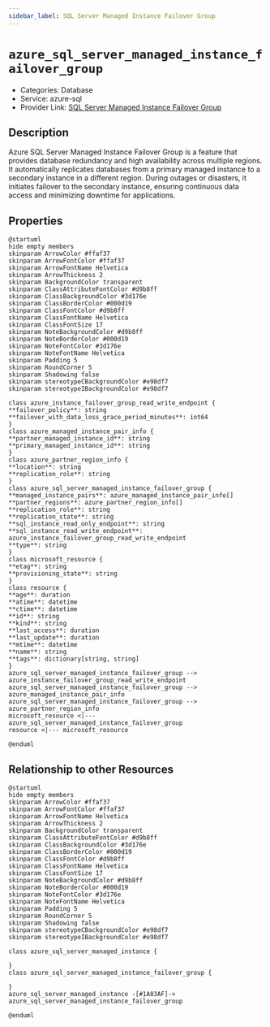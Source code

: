 ```yaml
---
sidebar_label: SQL Server Managed Instance Failover Group
---
```


# `azure_sql_server_managed_instance_failover_group`

- Categories: Database
- Service: azure-sql
- Provider Link: [SQL Server Managed Instance Failover Group](https://learn.microsoft.com/en-us/azure/azure-sql/managed-instance/auto-failover-group-overview)

## Description

Azure SQL Server Managed Instance Failover Group is a feature that provides database redundancy and high availability across multiple regions. It automatically replicates databases from a primary managed instance to a secondary instance in a different region. During outages or disasters, it initiates failover to the secondary instance, ensuring continuous data access and minimizing downtime for applications.

## Properties

<ZoomPanPinch>

```kroki imgType="plantuml" imgAlt="Diagram of SQL Server Managed Instance Failover Group data model"
@startuml
hide empty members
skinparam ArrowColor #ffaf37
skinparam ArrowFontColor #ffaf37
skinparam ArrowFontName Helvetica
skinparam ArrowThickness 2
skinparam BackgroundColor transparent
skinparam ClassAttributeFontColor #d9b8ff
skinparam ClassBackgroundColor #3d176e
skinparam ClassBorderColor #000d19
skinparam ClassFontColor #d9b8ff
skinparam ClassFontName Helvetica
skinparam ClassFontSize 17
skinparam NoteBackgroundColor #d9b8ff
skinparam NoteBorderColor #000d19
skinparam NoteFontColor #3d176e
skinparam NoteFontName Helvetica
skinparam Padding 5
skinparam RoundCorner 5
skinparam Shadowing false
skinparam stereotypeCBackgroundColor #e98df7
skinparam stereotypeIBackgroundColor #e98df7

class azure_instance_failover_group_read_write_endpoint {
**failover_policy**: string
**failover_with_data_loss_grace_period_minutes**: int64
}
class azure_managed_instance_pair_info {
**partner_managed_instance_id**: string
**primary_managed_instance_id**: string
}
class azure_partner_region_info {
**location**: string
**replication_role**: string
}
class azure_sql_server_managed_instance_failover_group {
**managed_instance_pairs**: azure_managed_instance_pair_info[]
**partner_regions**: azure_partner_region_info[]
**replication_role**: string
**replication_state**: string
**sql_instance_read_only_endpoint**: string
**sql_instance_read_write_endpoint**: azure_instance_failover_group_read_write_endpoint
**type**: string
}
class microsoft_resource {
**etag**: string
**provisioning_state**: string
}
class resource {
**age**: duration
**atime**: datetime
**ctime**: datetime
**id**: string
**kind**: string
**last_access**: duration
**last_update**: duration
**mtime**: datetime
**name**: string
**tags**: dictionary[string, string]
}
azure_sql_server_managed_instance_failover_group --> azure_instance_failover_group_read_write_endpoint
azure_sql_server_managed_instance_failover_group --> azure_managed_instance_pair_info
azure_sql_server_managed_instance_failover_group --> azure_partner_region_info
microsoft_resource <|--- azure_sql_server_managed_instance_failover_group
resource <|--- microsoft_resource

@enduml
```

</ZoomPanPinch>

## Relationship to other Resources

<ZoomPanPinch>

```kroki imgType="plantuml" imgAlt="Diagram of SQL Server Managed Instance Failover Group resource relationships"
@startuml
hide empty members
skinparam ArrowColor #ffaf37
skinparam ArrowFontColor #ffaf37
skinparam ArrowFontName Helvetica
skinparam ArrowThickness 2
skinparam BackgroundColor transparent
skinparam ClassAttributeFontColor #d9b8ff
skinparam ClassBackgroundColor #3d176e
skinparam ClassBorderColor #000d19
skinparam ClassFontColor #d9b8ff
skinparam ClassFontName Helvetica
skinparam ClassFontSize 17
skinparam NoteBackgroundColor #d9b8ff
skinparam NoteBorderColor #000d19
skinparam NoteFontColor #3d176e
skinparam NoteFontName Helvetica
skinparam Padding 5
skinparam RoundCorner 5
skinparam Shadowing false
skinparam stereotypeCBackgroundColor #e98df7
skinparam stereotypeIBackgroundColor #e98df7

class azure_sql_server_managed_instance {

}
class azure_sql_server_managed_instance_failover_group {

}
azure_sql_server_managed_instance -[#1A83AF]-> azure_sql_server_managed_instance_failover_group

@enduml
```

</ZoomPanPinch>
